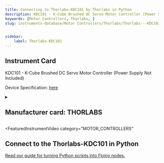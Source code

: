 ```yaml
---
title: Connecting to Thorlabs-KDC101 by Thorlabs in Python
description: KDC101 - K-Cube Brushed DC Servo Motor Controller (Power Supply Not Included)
keywords: [Motor Controllers, Thorlabs, ] 
slug: instruments-database/Motor Controllers/Thorlabs/Thorlabs---KDC101
 

sidebar:
    label: Thorlabs-KDC101 
---
```



## Instrument Card

KDC101 - K-Cube Brushed DC Servo Motor Controller (Power Supply Not Included) 




Device Specification: [here](https://www.thorlabs.com/_sd.cfm?fileName=ETN017655-D02.pdf&partNumber=KDC101)

<details style={{ marginTop: "15px"}}>
<summary><h2 style={{display:'inline'}}>Manufacturer card: THORLABS</h2></summary>

![THORLABS](https://res.cloudinary.com/dhopxs1y3/image/upload/v1692126009/Instruments/Vendor%20Logos/Thorlabs.png)

Thorlabs, Inc. is an American privately held optical equipment company headquartered in Newton, New Jersey. The company was founded in 1989 by Alex Cable, who serves as its current president and CEO. As of 2018, Thorlabs has annual sales of approximately $500 million.

- Headquarters: USA
- Yearly Revenue (millions, USD): 550
- Vendor Website: [here](https://www.thorlabs.com/)

</details>


<FeaturedInstrumentVideo
  category="MOTOR_CONTROLLERS"
></FeaturedInstrumentVideo>

## Connect to the Thorlabs-KDC101 in Python

[Read our guide for turning Python scripts into Flojoy nodes.](https://docs.flojoy.ai/contribution/blocks/custom-flojoy-block/)



<Tabs>
<TabItem value="Flojoy" label="Flojoy" className="flojoy-instrument-tabs">

<SectionsCard category="MOTOR_CONTROLLERS" manufacturer="Thorlabs"></SectionsCard>

</TabItem>
</Tabs>